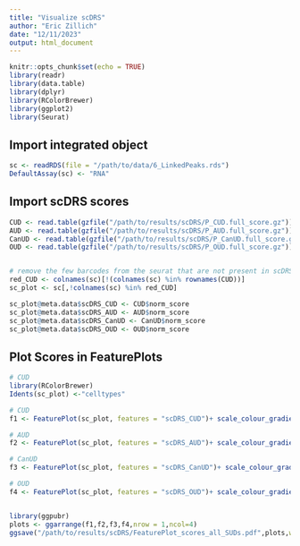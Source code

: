 ```yaml
---
title: "Visualize scDRS"
author: "Eric Zillich"
date: "12/11/2023"
output: html_document
---
```


```r
knitr::opts_chunk$set(echo = TRUE)
library(readr)
library(data.table)
library(dplyr)
library(RColorBrewer)
library(ggplot2)
library(Seurat)
```

## Import integrated object
```r
sc <- readRDS(file = "/path/to/data/6_LinkedPeaks.rds")
DefaultAssay(sc) <- "RNA"
```

## Import scDRS scores
```r
CUD <- read.table(gzfile("/path/to/results/scDRS/P_CUD.full_score.gz"))
AUD <- read.table(gzfile("/path/to/results/scDRS/P_AUD.full_score.gz"))
CanUD <- read.table(gzfile("/path/to/results/scDRS/P_CanUD.full_score.gz"))
OUD <- read.table(gzfile("/path/to/results/scDRS/P_OUD.full_score.gz"))


# remove the few barcodes from the seurat that are not present in scDRS results to enable plotting
red_CUD <- colnames(sc)[!(colnames(sc) %in% rownames(CUD))]
sc_plot <- sc[,!colnames(sc) %in% red_CUD]

sc_plot@meta.data$scDRS_CUD <- CUD$norm_score
sc_plot@meta.data$scDRS_AUD <- AUD$norm_score
sc_plot@meta.data$scDRS_CanUD <- CanUD$norm_score
sc_plot@meta.data$scDRS_OUD <- OUD$norm_score

```

## Plot Scores in FeaturePlots

```r

# CUD
library(RColorBrewer)
Idents(sc_plot) <-"celltypes"

# CUD
f1 <- FeaturePlot(sc_plot, features = "scDRS_CUD")+ scale_colour_gradientn(colours = rev(brewer.pal(n = 11, name = "RdBu")))+ggtitle("cocaine dependence")+ylab("UMAP2")+xlab("UMAP1")

# AUD
f2 <- FeaturePlot(sc_plot, features = "scDRS_AUD")+ scale_colour_gradientn(colours = rev(brewer.pal(n = 11, name = "RdBu")))+ggtitle("alcohol dependence")+ylab("UMAP2")+xlab("UMAP1")

# CanUD
f3 <- FeaturePlot(sc_plot, features = "scDRS_CanUD")+ scale_colour_gradientn(colours = rev(brewer.pal(n = 11, name = "RdBu")))+ggtitle("cannabis use disorder")+ylab("UMAP2")+xlab("UMAP1")

# OUD
f4 <- FeaturePlot(sc_plot, features = "scDRS_OUD")+ scale_colour_gradientn(colours = rev(brewer.pal(n = 11, name = "RdBu")))+ggtitle("opioid use disorder")+ylab("UMAP2")+xlab("UMAP1")


library(ggpubr)
plots <- ggarrange(f1,f2,f3,f4,nrow = 1,ncol=4)
ggsave("/path/to/results/scDRS/FeaturePlot_scores_all_SUDs.pdf",plots,width=16,height=4)


```

